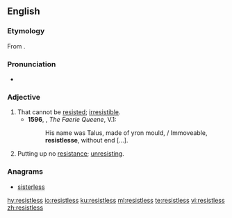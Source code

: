 ==English==
===Etymology===
From {{suffix|resist|less}}.

===Pronunciation===
*{{a|UK}} {{IPA|/ɹɪˈzɪstləs/}}

===Adjective===
{{en-adj}}

# That cannot be [[resist]]ed; [[irresistible]]. {{defdate|from 16th c.}}
#*'''1596''', {{w|Edmund Spenser}}, ''The Faerie Queene'', V.1:
#*:His name was Talus, made of yron mould, / Immoveable, '''resistlesse''', without end […].
# Putting up no [[resistance]]; [[unresisting]]. {{defdate|from 16th c.}}

===Anagrams===
* [[sisterless#English|sisterless]]

[[hy:resistless]]
[[io:resistless]]
[[ku:resistless]]
[[ml:resistless]]
[[te:resistless]]
[[vi:resistless]]
[[zh:resistless]]